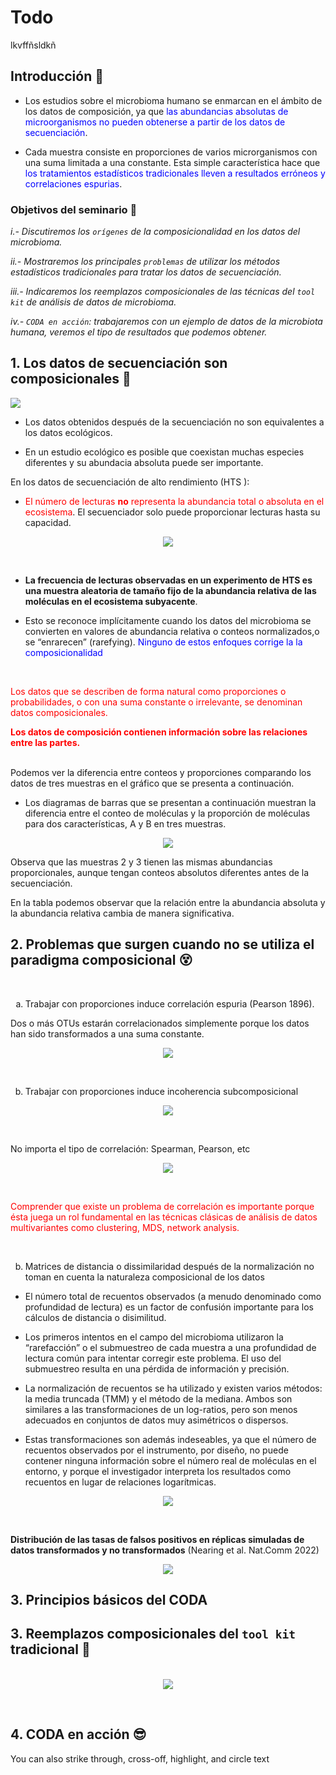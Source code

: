 # Todo

lkvffñsldkñ

## Introducción 👋

-   Los estudios sobre el microbioma humano se enmarcan en el ámbito de los datos de composición, ya que <font color="blue"> las abundancias absolutas de microorganismos no pueden obtenerse a partir de los datos de secuenciación</font>.

-   Cada muestra consiste en proporciones de varios microrganismos con una suma limitada a una constante. Esta simple característica hace que <font color="blue"> los tratamientos estadísticos tradicionales lleven a resultados erróneos y correlaciones espurias</font>.

### Objetivos del seminario 🎯

*i.- Discutiremos los `orígenes` de la composicionalidad en los datos del microbioma.*

*ii.- Mostraremos los principales `problemas` de utilizar los métodos estadísticos tradicionales para tratar los datos de secuenciación.*

*iii.- Indicaremos los reemplazos composicionales de las técnicas del `tool kit` de análisis de datos de microbioma.*

*iv.- `CODA en acción`: trabajaremos con un ejemplo de datos de la microbiota humana, veremos el tipo de resultados que podemos obtener.*

## 1. Los datos de secuenciación son composicionales 🤯

![](images/frontiers.PNG)

-   Los datos obtenidos después de la secuenciación no son equivalentes a los [datos ecológicos]{.cross}.

-   En un estudio ecológico es posible que coexistan muchas especies diferentes y su abundacia absoluta puede ser importante.

En los datos de secuenciación de alto rendimiento ([HTS]{.highlight} ):

-   <font color="red"> El número de lecturas **no** representa la abundancia total o absoluta en el ecosistema</font>. El secuenciador solo puede proporcionar [lecturas hasta su capacidad]{.highlight}.

<center>![](images/poblacion.PNG)</center>

<br>

-   **La frecuencia de lecturas observadas en un experimento de HTS es una muestra aleatoria de tamaño fijo de la abundancia relativa de las moléculas en el ecosistema subyacente**.

-   Esto se reconoce implícitamente cuando los datos del microbioma se convierten en valores de abundancia relativa o conteos normalizados,o se "enrarecen" (rarefying). <font color="blue">Ninguno de estos enfoques corrige la la composicionalidad </font>

<br>

::: box
<p class="text-danger">

<font color="red">Los datos que se describen de forma natural como proporciones o probabilidades, o con una suma constante o irrelevante, se denominan datos composicionales.

**Los datos de composición contienen información sobre las relaciones entre las partes.** </font>

</p>
:::

<br> Podemos ver la diferencia entre conteos y proporciones comparando los datos de tres muestras en el gráfico que se presenta a continuación.

-   Los diagramas de barras que se presentan a continuación muestran la diferencia entre el conteo de moléculas y la proporción de moléculas para dos características, A y B en tres muestras.

<center>![](images/abundancias_relativas.PNG)</center>

Observa que las muestras 2 y 3 tienen las mismas abundancias proporcionales, aunque tengan conteos absolutos diferentes antes de la secuenciación.

En la tabla podemos observar que la relación entre la abundancia absoluta y la abundancia relativa cambia de manera significativa.

## 2. Problemas que surgen cuando no se utiliza el paradigma composicional 😵

<br>

a.  [Trabajar con proporciones induce correlación espuria]{.highlight} (Pearson 1896).

Dos o más OTUs estarán correlacionados simplemente porque los datos han sido transformados a una suma constante.

<center>![](images/espuria.PNG)</center>

<br>

b.  [Trabajar con proporciones induce incoherencia subcomposicional]{.highlight}

<center>![](images/subcomposicion.PNG)</center>

<br>

No importa el tipo de correlación: Spearman, Pearson, etc

<center>![](images/tipos_correlacion.PNG)</center>

<br>


::: box
<p class="text-danger">

<font color="red"> Comprender que existe un problema de correlación es importante porque ésta juega un rol fundamental en las técnicas clásicas de análisis de datos multivariantes como clustering, MDS, network analysis.
</font>

</p>
:::

<br>

b.  [Matrices de distancia o dissimilaridad después de la normalización no toman en cuenta la naturaleza composicional de los datos]{.highlight}

- El número total de recuentos observados (a menudo denominado como profundidad de lectura) es un factor de confusión importante para los cálculos de distancia o disimilitud. 

- Los primeros intentos en el campo del microbioma utilizaron la "rarefacción" o el submuestreo de cada muestra a una profundidad de lectura común para intentar corregir este problema.  El uso del submuestreo resulta en
una pérdida de información y precisión.

- La normalización de recuentos se ha utilizado y existen varios métodos: la media truncada (TMM) y el
método de la mediana. Ambos son similares a las transformaciones de un log-ratios, pero son menos adecuados en conjuntos de datos muy asimétricos
o dispersos.

- Estas transformaciones son además indeseables, ya que el número de recuentos observados por el instrumento, por diseño, no puede contener ninguna información sobre el número real de moléculas en el entorno, y porque el investigador interpreta los resultados como recuentos en lugar de relaciones logarítmicas.


<center>![](images/nature.PNG)</center>

<br>

**Distribución de las tasas de falsos positivos en réplicas simuladas de datos transformados y no transformados** (Nearing et al. Nat.Comm 2022)

<center>![](images/FP.PNG)</center>


## 3. Principios básicos del CODA

## 3. Reemplazos composicionales del `tool kit` tradicional 👀

<br>
<center>![](images/tecnicas_AD.PNG)</center>

<br>

## 4. CODA en acción 😎


<!-- Hasta aquí -->

You can also [strike through]{.strike}, [cross-off]{.cross}, [highlight]{.highlight}, and [circle]{.circle} text
